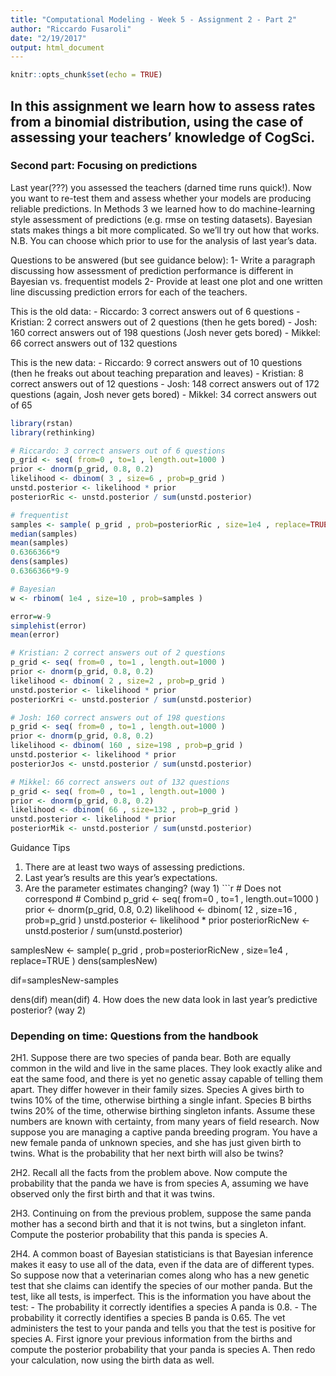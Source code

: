 ```yaml
---
title: "Computational Modeling - Week 5 - Assignment 2 - Part 2"
author: "Riccardo Fusaroli"
date: "2/19/2017"
output: html_document
---
```


```r
knitr::opts_chunk$set(echo = TRUE)
```

## In this assignment we learn how to assess rates from a binomial distribution, using the case of assessing your teachers' knowledge of CogSci.

### Second part: Focusing on predictions

Last year(???) you assessed the teachers (darned time runs quick!). Now you want to re-test them and assess whether your models are producing reliable predictions. In Methods 3 we learned how to do machine-learning style assessment of predictions (e.g. rmse on testing datasets). Bayesian stats makes things a bit more complicated. So we'll try out how that works. N.B. You can choose which prior to use for the analysis of last year's data.

Questions to be answered (but see guidance below):
1- Write a paragraph discussing how assessment of prediction performance is different in Bayesian vs. frequentist models
2- Provide at least one plot and one written line discussing prediction errors for each of the teachers.

This is the old data:
- Riccardo: 3 correct answers out of 6 questions
- Kristian: 2 correct answers out of 2 questions (then he gets bored)
- Josh: 160 correct answers out of 198 questions (Josh never gets bored)
- Mikkel: 66 correct answers out of 132 questions

This is the new data:
- Riccardo: 9 correct answers out of 10 questions (then he freaks out about teaching preparation and leaves)
- Kristian: 8 correct answers out of 12 questions
- Josh: 148 correct answers out of 172 questions (again, Josh never gets bored)
- Mikkel: 34 correct answers out of 65 
```r
library(rstan)
library(rethinking)
```

```r
# Riccardo: 3 correct answers out of 6 questions
p_grid <- seq( from=0 , to=1 , length.out=1000 )
prior <- dnorm(p_grid, 0.8, 0.2)
likelihood <- dbinom( 3 , size=6 , prob=p_grid )
unstd.posterior <- likelihood * prior
posteriorRic <- unstd.posterior / sum(unstd.posterior)

# frequentist
samples <- sample( p_grid , prob=posteriorRic , size=1e4 , replace=TRUE )
median(samples)
mean(samples)
0.6366366*9
dens(samples)
0.6366366*9-9

# Bayesian
w <- rbinom( 1e4 , size=10 , prob=samples )

error=w-9
simplehist(error)
mean(error)

# Kristian: 2 correct answers out of 2 questions
p_grid <- seq( from=0 , to=1 , length.out=1000 )
prior <- dnorm(p_grid, 0.8, 0.2)
likelihood <- dbinom( 2 , size=2 , prob=p_grid )
unstd.posterior <- likelihood * prior
posteriorKri <- unstd.posterior / sum(unstd.posterior)

# Josh: 160 correct answers out of 198 questions
p_grid <- seq( from=0 , to=1 , length.out=1000 )
prior <- dnorm(p_grid, 0.8, 0.2)
likelihood <- dbinom( 160 , size=198 , prob=p_grid )
unstd.posterior <- likelihood * prior
posteriorJos <- unstd.posterior / sum(unstd.posterior)

# Mikkel: 66 correct answers out of 132 questions
p_grid <- seq( from=0 , to=1 , length.out=1000 )
prior <- dnorm(p_grid, 0.8, 0.2)
likelihood <- dbinom( 66 , size=132 , prob=p_grid )
unstd.posterior <- likelihood * prior
posteriorMik <- unstd.posterior / sum(unstd.posterior)
```

Guidance Tips

1. There are at least two ways of assessing predictions.
2. Last year's results are this year's expectations.
3. Are the parameter estimates changing? (way 1)
```r
# Does not correspond 
# Combind
p_grid <- seq( from=0 , to=1 , length.out=1000 )
prior <- dnorm(p_grid, 0.8, 0.2)
likelihood <- dbinom( 12 , size=16 , prob=p_grid )
unstd.posterior <- likelihood * prior
posteriorRicNew <- unstd.posterior / sum(unstd.posterior)

samplesNew <- sample( p_grid , prob=posteriorRicNew , size=1e4 , replace=TRUE )
dens(samplesNew)

dif=samplesNew-samples

dens(dif)
mean(dif)
4. How does the new data look in last year's predictive posterior? (way 2)


### Depending on time: Questions from the handbook
2H1. Suppose there are two species of panda bear. Both are equally common in the wild and live in the same places. They look exactly alike and eat the same food, and there is yet no genetic assay capable of telling them apart. They differ however in their family sizes. Species A gives birth to twins 10% of the time, otherwise birthing a single infant. Species B births twins 20% of the time, otherwise birthing singleton infants. Assume these numbers are known with certainty, from many years of field research.
Now suppose you are managing a captive panda breeding program. You have a new female panda of unknown species, and she has just given birth to twins. What is the probability that her next birth will also be twins?

2H2. Recall all the facts from the problem above. Now compute the probability that the panda we have is from species A, assuming we have observed only the first birth and that it was twins.

2H3. Continuing on from the previous problem, suppose the same panda mother has a second birth and that it is not twins, but a singleton infant. Compute the posterior probability that this panda is species A.

2H4. A common boast of Bayesian statisticians is that Bayesian inference makes it easy to use all of the data, even if the data are of different types. So suppose now that a veterinarian comes along who has a new genetic test that she claims can identify the species of our mother panda. But the test, like all tests, is imperfect. This is the information you have about the test:
- The probability it correctly identifies a species A panda is 0.8.
- The probability it correctly identifies a species B panda is 0.65.
The vet administers the test to your panda and tells you that the test is positive for species A. First ignore your previous information from the births and compute the posterior probability that your panda is species A. Then redo your calculation, now using the birth data as well.
